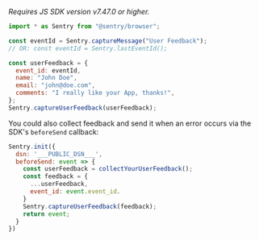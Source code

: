 _Requires JS SDK version v7.47.0 or higher._

```js
import * as Sentry from "@sentry/browser";

const eventId = Sentry.captureMessage("User Feedback");
// OR: const eventId = Sentry.lastEventId();

const userFeedback = {
  event_id: eventId,
  name: "John Doe",
  email: "john@doe.com",
  comments: "I really like your App, thanks!",
};
Sentry.captureUserFeedback(userFeedback);
```

You could also collect feedback and send it when an error occurs via the SDK's `beforeSend` callback:

```js
Sentry.init({
  dsn: '___PUBLIC_DSN___',
  beforeSend: event => {
    const userFeedback = collectYourUserFeedback();
    const feedback = {
      ...userFeedback,
      event_id: event.event_id.
    }
    Sentry.captureUserFeedback(feedback);
    return event;
  }
})
```
